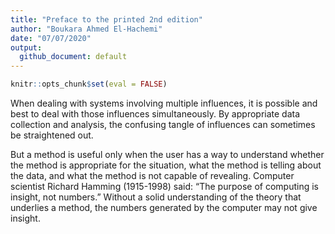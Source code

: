 ```yaml
---
title: "Preface to the printed 2nd edition"
author: "Boukara Ahmed El-Hachemi"
date: "07/07/2020"
output: 
  github_document: default
---
```


```r
knitr::opts_chunk$set(eval = FALSE)
```

When dealing with systems involving multiple influences, it is possible and best to deal with those influences simultaneously. By appropriate data collection and analysis, the confusing tangle of influences can sometimes be straightened out.  

But a method is useful only when the user has a way to understand whether the method is appropriate for the situation, what the method is telling about the data, and what the method is not capable of revealing. Computer scientist Richard Hamming (1915-1998) said: “The purpose of computing is insight, not numbers.” Without a solid understanding of the theory that underlies a method, the numbers generated by the computer may not give insight.  